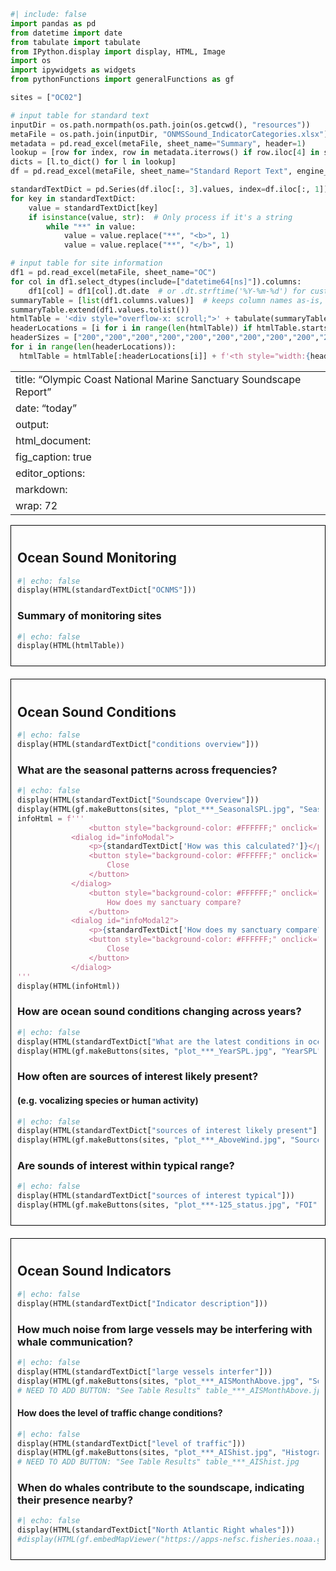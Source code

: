 ```python
#| include: false
import pandas as pd
from datetime import date
from tabulate import tabulate
from IPython.display import display, HTML, Image
import os
import ipywidgets as widgets
from pythonFunctions import generalFunctions as gf

sites = ["OC02"]

# input table for standard text
inputDir = os.path.normpath(os.path.join(os.getcwd(), "resources"))
metaFile = os.path.join(inputDir, "ONMSSound_IndicatorCategories.xlsx")
metadata = pd.read_excel(metaFile, sheet_name="Summary", header=1)
lookup = [row for index, row in metadata.iterrows() if row.iloc[4] in sites]
dicts = [l.to_dict() for l in lookup]
df = pd.read_excel(metaFile, sheet_name="Standard Report Text", engine_kwargs={'keep_links': True})

standardTextDict = pd.Series(df.iloc[:, 3].values, index=df.iloc[:, 1]).to_dict()
for key in standardTextDict:
    value = standardTextDict[key]
    if isinstance(value, str):  # Only process if it's a string
        while "**" in value:
            value = value.replace("**", "<b>", 1)
            value = value.replace("**", "</b>", 1)

# input table for site information
df1 = pd.read_excel(metaFile, sheet_name="OC")
for col in df1.select_dtypes(include=["datetime64[ns]"]).columns:
    df1[col] = df1[col].dt.date  # or .dt.strftime('%Y-%m-%d') for custom format
summaryTable = [list(df1.columns.values)]  # keeps column names as-is, with spaces
summaryTable.extend(df1.values.tolist())
htmlTable = '<div style="overflow-x: scroll;">' + tabulate(summaryTable, tablefmt="unsafehtml") + '</div>'
headerLocations = [i for i in range(len(htmlTable)) if htmlTable.startswith("<th>", i)]
headerSizes = ["200","200","200","200","200","200","200","200","200","200","200"]
for i in range(len(headerLocations)):
  htmlTable = htmlTable[:headerLocations[i]] + f'<th style="width:{headerSizes[i]}px"' + htmlTable[headerLocations[i]+4:]
```


---
title: "Olympic Coast National Marine Sanctuary Soundscape Report"
date: "today"
output: 
  html_document: 
    fig_caption: true
editor_options: 
  markdown: 
    wrap: 72
---

::: {style="border: 1px solid black; padding: 10px; margin-bottom: 20px;"}
## Ocean Sound Monitoring
```python
#| echo: false
display(HTML(standardTextDict["OCNMS"]))
```

### Summary of monitoring sites
```python
#| echo: false
display(HTML(htmlTable))
```
:::

::: {style="border: 1px solid black; padding: 10px; margin-bottom: 20px;"}
## Ocean Sound Conditions
```python
#| echo: false
display(HTML(standardTextDict["conditions overview"]))
```

### What are the seasonal patterns across frequencies?
```python
#| echo: false
display(HTML(standardTextDict["Soundscape Overview"]))
display(HTML(gf.makeButtons(sites, "plot_***_SeasonalSPL.jpg", "Seasons")))
infoHtml = f'''
                <button style="background-color: #FFFFFF;" onclick="document.getElementById(&#39;infoModal&#39;).showModal()">How was this calculated?</button>
            <dialog id="infoModal">
                <p>{standardTextDict['How was this calculated?']}</p>
                <button style="background-color: #FFFFFF;" onclick="document.getElementById(&#39;infoModal&#39;).close()">
                    Close
                </button>
            </dialog>
                <button style="background-color: #FFFFFF;" onclick="document.getElementById(&#39;infoModal2&#39;).showModal()">
                    How does my sanctuary compare?
                </button>
            <dialog id="infoModal2">
                <p>{standardTextDict['How does my sanctuary compare?']}</p>
                <button style="background-color: #FFFFFF;" onclick="document.getElementById(&#39;infoModal2&#39;).close()">
                    Close
                </button>
            </dialog>
'''
display(HTML(infoHtml))
```

### How are ocean sound conditions changing across years?
```python
#| echo: false
display(HTML(standardTextDict["What are the latest conditions in ocean sound?"]))
display(HTML(gf.makeButtons(sites, "plot_***_YearSPL.jpg", "YearSPL")))

```

### How often are sources of interest likely present?
#### (e.g. vocalizing species or human activity)
```python
#| echo: false
display(HTML(standardTextDict["sources of interest likely present"]))
display(HTML(gf.makeButtons(sites, "plot_***_AboveWind.jpg", "SourcePresent")))
```

### Are sounds of interest within typical range?
```python
#| echo: false
display(HTML(standardTextDict["sources of interest typical"]))
display(HTML(gf.makeButtons(sites, "plot_***-125_status.jpg", "FOI")))
```
:::

::: {style="border: 1px solid black; padding: 10px; margin-bottom: 20px;"}
## Ocean Sound Indicators
```python
#| echo: false
display(HTML(standardTextDict["Indicator description"]))
```

### How much noise from large vessels may be interfering with whale communication?
```python
#| echo: false
display(HTML(standardTextDict["large vessels interfer"]))
display(HTML(gf.makeButtons(sites, "plot_***_AISMonthAbove.jpg", "SoundLevelVariance"))) 
# NEED TO ADD BUTTON: "See Table Results" table_***_AISMonthAbove.jpg
```
#### How does the level of traffic change conditions?
```python
#| echo: false
display(HTML(standardTextDict["level of traffic"]))
display(HTML(gf.makeButtons(sites, "plot_***_AIShist.jpg", "Histogram")))
# NEED TO ADD BUTTON: "See Table Results" table_***_AIShist.jpg
```

### When do whales contribute to the soundscape, indicating their presence nearby?
```python
#| echo: false
display(HTML(standardTextDict["North Atlantic Right whales"]))
#display(HTML(gf.embedMapViewer("https://apps-nefsc.fisheries.noaa.gov/pacm/#/narw")))
```
:::


